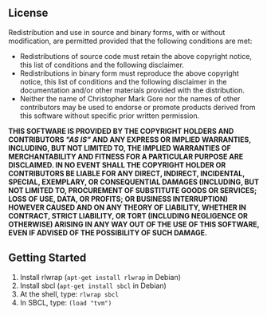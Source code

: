 == License ==

Redistribution and use in source and binary forms, with or without
modification, are permitted provided that the following conditions are met:

* Redistributions of source code must retain the above copyright notice, this list of conditions and the following disclaimer.
* Redistributions in binary form must reproduce the above copyright notice, this list of conditions and the following disclaimer in the documentation and/or other materials provided with the distribution.
* Neither the name of Christopher Mark Gore nor the names of other contributors may be used to endorse or promote products derived from this software without specific prior written permission.

'''THIS SOFTWARE IS PROVIDED BY THE COPYRIGHT HOLDERS AND CONTRIBUTORS <i>"AS IS"</i> AND ANY EXPRESS OR IMPLIED WARRANTIES, INCLUDING, BUT NOT LIMITED TO, THE IMPLIED WARRANTIES OF MERCHANTABILITY AND FITNESS FOR A PARTICULAR PURPOSE ARE DISCLAIMED. IN NO EVENT SHALL THE COPYRIGHT HOLDER OR CONTRIBUTORS BE LIABLE FOR ANY DIRECT, INDIRECT, INCIDENTAL, SPECIAL, EXEMPLARY, OR CONSEQUENTIAL DAMAGES (INCLUDING, BUT NOT LIMITED TO, PROCUREMENT OF SUBSTITUTE GOODS OR SERVICES; LOSS OF USE, DATA, OR PROFITS; OR BUSINESS INTERRUPTION) HOWEVER CAUSED AND ON ANY THEORY OF LIABILITY, WHETHER IN CONTRACT, STRICT LIABILITY, OR TORT (INCLUDING NEGLIGENCE OR OTHERWISE) ARISING IN ANY WAY OUT OF THE USE OF THIS SOFTWARE, EVEN IF ADVISED OF THE POSSIBILITY OF SUCH DAMAGE.'''

== Getting Started ==

# Install rlwrap (<code>apt-get install rlwrap</code> in Debian)
# Install sbcl (<code>apt-get install sbcl</code> in Debian)
# At the shell, type: <code>rlwrap sbcl</code>
# In SBCL, type: <code>(load "tvm")</code>
